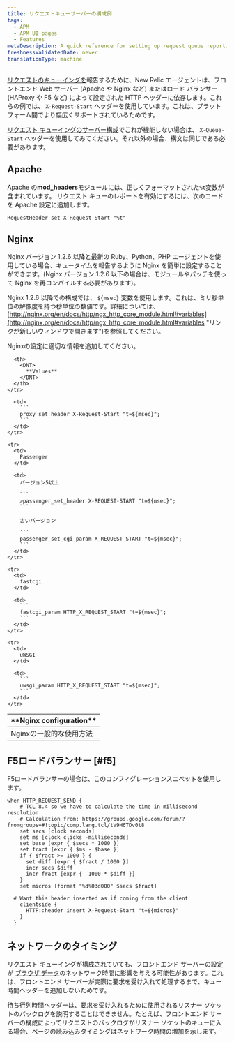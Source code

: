 ```yaml
---
title: リクエストキューサーバーの構成例
tags:
  - APM
  - APM UI pages
  - Features
metaDescription: A quick reference for setting up request queue reporting in New Relic for your server.
freshnessValidatedDate: never
translationType: machine
---
```


[リクエストのキューイングを](/docs/apm/other-features/request-queueing/request-queuing-tracking-frontend-time)報告するために、New Relic エージェントは、フロントエンド Web サーバー (Apache や Nginx など) またはロード バランサー (HAProxy や F5 など) によって設定された HTTP ヘッダーに依存します。これらの例では、 `X-Request-Start` ヘッダーを使用しています。これは、プラットフォーム間でより幅広くサポートされているためです。

[リクエスト キューイングのサーバー構成](/docs/apm/applications-menu/features/configure-request-queue-reporting)でこれが機能しない場合は、 `X-Queue-Start` ヘッダーを使用してみてください。それ以外の場合、構文は同じである必要があります。

## Apache

Apache の<DNT>**mod_headers**</DNT>モジュールには、正しくフォーマットされた`%t`変数が含まれています。 リクエスト キューのレポートを有効にするには、次のコードを Apache 設定に追加します。

```
RequestHeader set X-Request-Start "%t"
```

## Nginx

Nginx バージョン 1.2.6 以降と最新の Ruby、Python、PHP エージェントを使用している場合、キュータイムを報告するように Nginx を簡単に設定することができます。(Nginx バージョン 1.2.6 以下の場合は、モジュールやパッチを使って Nginx を再コンパイルする必要があります)。

Nginx 1.2.6 以降での構成では、 `${msec}` 変数を使用します。これは、ミリ秒単位の解像度を持つ秒単位の数値です。詳細については、 [http://nginx.org/en/docs/http/ngx_http_core_module.html#variables](http://nginx.org/en/docs/http/ngx_http_core_module.html#variables "リンクが新しいウィンドウで開きます")を参照してください。

Nginxの設定に適切な情報を追加してください。

<table>
  <thead>
    <tr>
      <th width={200}>
        <DNT>
          **Nginx configuration**
        </DNT>
      </th>

      <th>
        <DNT>
          **Values**
        </DNT>
      </th>
    </tr>
  </thead>

  <tbody>
    <tr>
      <td>
        Nginxの一般的な使用方法
      </td>

      <td>
        ```
        proxy_set_header X-Request-Start "t=${msec}";
        ```
      </td>
    </tr>

    <tr>
      <td>
        Passenger
      </td>

      <td>
        バージョン5以上

        ```
        >passenger_set_header X-REQUEST-START "t=${msec}";
        ```

        古いバージョン

        ```
        passenger_set_cgi_param X_REQUEST_START "t=${msec}";
        ```
      </td>
    </tr>

    <tr>
      <td>
        fastcgi
      </td>

      <td>
        ```
        fastcgi_param HTTP_X_REQUEST_START "t=${msec}";
        ```
      </td>
    </tr>

    <tr>
      <td>
        uWSGI
      </td>

      <td>
        ```
        uwsgi_param HTTP_X_REQUEST_START "t=${msec}";
        ```
      </td>
    </tr>
  </tbody>
</table>

## F5ロードバランサー [#f5]

F5ロードバランサーの場合は、このコンフィグレーションスニペットを使用します。

```
when HTTP_REQUEST_SEND {
    # TCL 8.4 so we have to calculate the time in millisecond resolution
    # Calculation from: https://groups.google.com/forum/?  fromgroups=#!topic/comp.lang.tcl/tV9H6TDv0t8
    set secs [clock seconds]
    set ms [clock clicks -milliseconds]
    set base [expr { $secs * 1000 }]
    set fract [expr { $ms - $base }]
    if { $fract >= 1000 } {
      set diff [expr { $fract / 1000 }]
      incr secs $diff
      incr fract [expr { -1000 * $diff }]
    }
    set micros [format "%d%03d000" $secs $fract]

  # Want this header inserted as if coming from the client
    clientside {
      HTTP::header insert X-Request-Start "t=${micros}"
    }
  }
```

## ネットワークのタイミング

リクエスト キューイングが構成されていても、フロントエンド サーバーの設定が [ブラウザ データ](/docs/browser/new-relic-browser/page-load-timing-resources/page-load-timing-process)のネットワーク時間に影響を与える可能性があります。これは、フロントエンド サーバーが実際に要求を受け入れて処理するまで、キュー時間ヘッダーを追加しないためです。

待ち行列時間ヘッダーは、要求を受け入れるために使用されるリスナー ソケットのバックログを説明することはできません。たとえば、フロントエンド サーバーの構成によってリクエストのバックログがリスナー ソケットのキューに入る場合、ページの読み込みタイミングはネットワーク時間の増加を示します。
